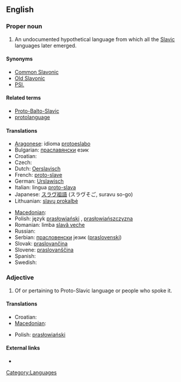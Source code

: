 ==English==

{{wikipedia}}

===Proper noun===
{{en-proper noun|sg=[[proto-|Proto]]-[[Slavic]]}}

# An undocumented hypothetical language from which all the [[Slavic]] languages later emerged.

====Synonyms====
* [[Common Slavonic]]
* [[Old Slavonic]]
* [[PSl.]]

====Related terms====
* [[Proto-Balto-Slavic]]
* [[protolanguage]]

====Translations====
{{trans-top|Proto-Slavic}}
* [[Aragonese]]: idioma [[protoeslabo]] {{m}}
* Bulgarian: [[праславянски]] език {{m}}
* Croatian: {{t-|hr|praslavenski jezik|m|alt=prȁslavēnskī jèzik}}
* Czech: {{t-|cs|praslovanština|f}}
* Dutch: [[Oerslavisch]]
* French: [[proto-slave]] {{m}}
* German: [[Urslawisch]] {{n}}
* Italian: lingua [[proto-slava]] {{f}}
* Japanese: [[スラヴ祖語]] (スラヴそご, suravu so-go)
* Lithuanian: [[slavų prokalbė]]
{{trans-mid}}
* [[Macedonian]]: {{t+|mk|прасловенски јазик|m|tr=praslóvenski jázik|sc=Cyrl|xs=Macedonian}}
* Polish: język [[prasłowiański]] {{m}}, [[prasłowiańszczyzna]] {{f}}
* Romanian: limba [[slavă veche]] {{f}}
* Russian: {{t-|ru|праславянский язык|m|tr=praslavjánkij jazýk|sc=Cyrl}}
* Serbian: [[прасловенски]] језик ([[praslovenski]]) {{m}}
* Slovak: [[praslovančina]] {{f}}
* Slovene: [[praslovanščina]] {{f}}
* Spanish: {{t|es|protoeslavo|m}}
* Swedish: {{t|sv|samslaviska|c}}
{{trans-bottom}}

===Adjective===
{{en-adj|-}}

# Of or pertaining to Proto-Slavic language or people who spoke it.

====Translations====
{{trans-top|of or pertaining to Proto-Slavic language or people who spoke it}}
* Croatian: {{t-|hr|praslavenski|alt=prȁslavēnskī}}
* [[Macedonian]]: {{t|mk|прасловенски|m|tr=praslóvenski|sc=Cyrl|xs=Macedonian}}
{{trans-mid}}
* Polish: [[prasłowiański]] {{m}}
{{trans-bottom}}

====External links====
* {{pedialite|Proto-Slavic language}}

[[Category:Languages]]